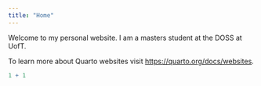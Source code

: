 ```yaml
---
title: "Home"
---
```


Welcome to my personal website. I am a masters student at the DOSS at UofT.

To learn more about Quarto websites visit <https://quarto.org/docs/websites>.

```r
1 + 1
```
